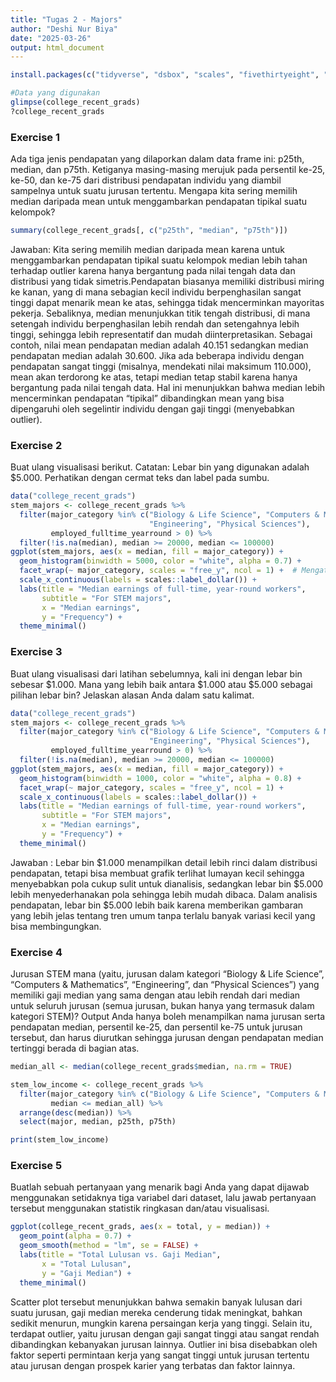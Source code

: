```yaml
---
title: "Tugas 2 - Majors"
author: "Deshi Nur Biya"
date: "2025-03-26"
output: html_document
---
```


```r
install.packages(c("tidyverse", "dsbox", "scales", "fivethirtyeight", "glue"))

```

```r
#Data yang digunakan
glimpse(college_recent_grads)
?college_recent_grads

```

### Exercise 1
Ada tiga jenis pendapatan yang dilaporkan dalam data frame ini: p25th, median, dan p75th. Ketiganya masing-masing merujuk pada persentil ke-25, ke-50, dan ke-75 dari distribusi pendapatan individu yang diambil sampelnya untuk suatu jurusan tertentu. Mengapa kita sering memilih median daripada mean untuk menggambarkan pendapatan tipikal suatu kelompok?

```r
summary(college_recent_grads[, c("p25th", "median", "p75th")])
```
Jawaban:
Kita sering memilih median daripada mean karena untuk menggambarkan pendapatan tipikal suatu kelompok median lebih tahan terhadap outlier karena hanya bergantung pada nilai tengah data dan distribusi yang tidak simetris.Pendapatan biasanya memiliki distribusi miring ke kanan, yang di mana sebagian kecil individu berpenghasilan sangat tinggi dapat menarik mean ke atas, sehingga tidak mencerminkan mayoritas pekerja. Sebaliknya, median menunjukkan titik tengah distribusi, di mana setengah individu berpenghasilan lebih rendah dan setengahnya lebih tinggi, sehingga lebih representatif dan mudah diinterpretasikan. Sebagai contoh, nilai mean pendapatan median adalah 40.151 sedangkan median pendapatan median adalah 30.600. Jika ada beberapa individu dengan pendapatan sangat tinggi (misalnya, mendekati nilai maksimum 110.000), mean akan terdorong ke atas, tetapi median tetap stabil karena hanya bergantung pada nilai tengah data. Hal ini menunjukkan bahwa median lebih mencerminkan pendapatan "tipikal" dibandingkan mean yang bisa dipengaruhi oleh segelintir individu dengan gaji tinggi (menyebabkan outlier).


### Exercise 2
Buat ulang visualisasi berikut. Catatan: Lebar bin yang digunakan adalah $5.000. Perhatikan dengan cermat teks dan label pada sumbu.

```r
data("college_recent_grads")
stem_majors <- college_recent_grads %>%
  filter(major_category %in% c("Biology & Life Science", "Computers & Mathematics", 
                               "Engineering", "Physical Sciences"),
         employed_fulltime_yearround > 0) %>%  
  filter(!is.na(median), median >= 20000, median <= 100000)  
ggplot(stem_majors, aes(x = median, fill = major_category)) +
  geom_histogram(binwidth = 5000, color = "white", alpha = 0.7) +
  facet_wrap(~ major_category, scales = "free_y", ncol = 1) +  # Mengatur agar berbaris ke bawah
  scale_x_continuous(labels = scales::label_dollar()) +
  labs(title = "Median earnings of full-time, year-round workers",
       subtitle = "For STEM majors",
       x = "Median earnings",
       y = "Frequency") +
  theme_minimal()
```

### Exercise 3

Buat ulang visualisasi dari latihan sebelumnya, kali ini dengan lebar bin sebesar $1.000. Mana yang lebih baik antara $1.000 atau $5.000 sebagai pilihan lebar bin? Jelaskan alasan Anda dalam satu kalimat.

```r
data("college_recent_grads")
stem_majors <- college_recent_grads %>%
  filter(major_category %in% c("Biology & Life Science", "Computers & Mathematics", 
                               "Engineering", "Physical Sciences"),
         employed_fulltime_yearround > 0) %>%  
  filter(!is.na(median), median >= 20000, median <= 100000)  
ggplot(stem_majors, aes(x = median, fill = major_category)) +
  geom_histogram(binwidth = 1000, color = "white", alpha = 0.8) +
  facet_wrap(~ major_category, scales = "free_y", ncol = 1) +  
  scale_x_continuous(labels = scales::label_dollar()) +
  labs(title = "Median earnings of full-time, year-round workers",
       subtitle = "For STEM majors",
       x = "Median earnings",
       y = "Frequency") +
  theme_minimal()
```
Jawaban :
Lebar bin $1.000 menampilkan detail lebih rinci dalam distribusi pendapatan, tetapi bisa membuat grafik terlihat lumayan kecil sehingga menyebabkan pola cukup sulit untuk dianalisis, sedangkan lebar bin $5.000 lebih menyederhanakan pola sehingga lebih mudah dibaca. Dalam analisis pendapatan, lebar bin $5.000 lebih baik karena memberikan gambaran yang lebih jelas tentang tren umum tanpa terlalu banyak variasi kecil yang bisa membingungkan.

### Exercise 4

Jurusan STEM mana (yaitu, jurusan dalam kategori "Biology & Life Science", "Computers & Mathematics", "Engineering", dan "Physical Sciences") yang memiliki gaji median yang sama dengan atau lebih rendah dari median untuk seluruh jurusan (semua jurusan, bukan hanya yang termasuk dalam kategori STEM)? Output Anda hanya boleh menampilkan nama jurusan serta pendapatan median, persentil ke-25, dan persentil ke-75 untuk jurusan tersebut, dan harus diurutkan sehingga jurusan dengan pendapatan median tertinggi berada di bagian atas.

```r
median_all <- median(college_recent_grads$median, na.rm = TRUE)

stem_low_income <- college_recent_grads %>%
  filter(major_category %in% c("Biology & Life Science", "Computers & Mathematics", "Engineering", "Physical Sciences"),
         median <= median_all) %>%
  arrange(desc(median)) %>%
  select(major, median, p25th, p75th)

print(stem_low_income)
```

### Exercise 5
Buatlah sebuah pertanyaan yang menarik bagi Anda yang dapat dijawab menggunakan setidaknya tiga variabel dari dataset, lalu jawab pertanyaan tersebut menggunakan statistik ringkasan dan/atau visualisasi.

```r
ggplot(college_recent_grads, aes(x = total, y = median)) +
  geom_point(alpha = 0.7) +
  geom_smooth(method = "lm", se = FALSE) +
  labs(title = "Total Lulusan vs. Gaji Median",
       x = "Total Lulusan",
       y = "Gaji Median") +
  theme_minimal()
```

Scatter plot tersebut menunjukkan bahwa semakin banyak lulusan dari suatu jurusan, gaji median mereka cenderung tidak meningkat, bahkan sedikit menurun, mungkin karena persaingan kerja yang tinggi. Selain itu, terdapat outlier, yaitu jurusan dengan gaji sangat tinggi atau sangat rendah dibandingkan kebanyakan jurusan lainnya. Outlier ini bisa disebabkan oleh faktor seperti permintaan kerja yang sangat tinggi untuk jurusan tertentu atau jurusan dengan prospek karier yang terbatas dan faktor lainnya.
